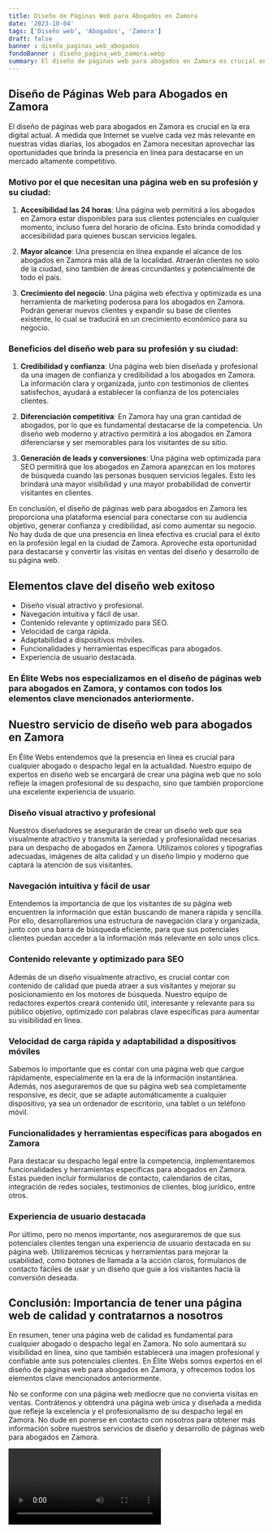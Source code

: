 ```yaml
---
title: Diseño de Páginas Web para Abogados en Zamora
date: '2023-10-04'
tags: ['Diseño web', 'Abogados', 'Zamora']
draft: false
banner : diseño_paginas_web_abogados
fondoBanner : diseño_pagina_web_zamora.webp
summary: El diseño de páginas web para abogados en Zamora es crucial en la era digital actual. A medida que Internet se vuelve cada vez más relevante en nuestras vidas diarias, los abogados en Zamora necesitan aprovechar las oportunidades que brinda la presencia en línea para destacarse en un mercado altamente competitivo.
---
```


## Diseño de Páginas Web para Abogados en Zamora

El diseño de páginas web para abogados en Zamora es crucial en la era digital actual. A medida que Internet se vuelve cada vez más relevante en nuestras vidas diarias, los abogados en Zamora necesitan aprovechar las oportunidades que brinda la presencia en línea para destacarse en un mercado altamente competitivo.

### Motivo por el que necesitan una página web en su profesión y su ciudad:

1. **Accesibilidad las 24 horas**: Una página web permitirá a los abogados en Zamora estar disponibles para sus clientes potenciales en cualquier momento, incluso fuera del horario de oficina. Esto brinda comodidad y accesibilidad para quienes buscan servicios legales.

2. **Mayor alcance**: Una presencia en línea expande el alcance de los abogados en Zamora más allá de la localidad. Atraerán clientes no solo de la ciudad, sino también de áreas circundantes y potencialmente de todo el país.

3. **Crecimiento del negocio**: Una página web efectiva y optimizada es una herramienta de marketing poderosa para los abogados en Zamora. Podrán generar nuevos clientes y expandir su base de clientes existente, lo cual se traducirá en un crecimiento económico para su negocio.

### Beneficios del diseño web para su profesión y su ciudad:

1. **Credibilidad y confianza**: Una página web bien diseñada y profesional da una imagen de confianza y credibilidad a los abogados en Zamora. La información clara y organizada, junto con testimonios de clientes satisfechos, ayudará a establecer la confianza de los potenciales clientes.

2. **Diferenciación competitiva**: En Zamora hay una gran cantidad de abogados, por lo que es fundamental destacarse de la competencia. Un diseño web moderno y atractivo permitirá a los abogados en Zamora diferenciarse y ser memorables para los visitantes de su sitio.

3. **Generación de leads y conversiones**: Una página web optimizada para SEO permitirá que los abogados en Zamora aparezcan en los motores de búsqueda cuando las personas busquen servicios legales. Esto les brindará una mayor visibilidad y una mayor probabilidad de convertir visitantes en clientes.

En conclusión, el diseño de páginas web para abogados en Zamora les proporciona una plataforma esencial para conectarse con su audiencia objetivo, generar confianza y credibilidad, así como aumentar su negocio. No hay duda de que una presencia en línea efectiva es crucial para el éxito en la profesión legal en la ciudad de Zamora. Aproveche esta oportunidad para destacarse y convertir las visitas en ventas del diseño y desarrollo de su página web.

<GifSeo />

<Cta />

## Elementos clave del diseño web exitoso

- Diseño visual atractivo y profesional.
- Navegación intuitiva y fácil de usar.
- Contenido relevante y optimizado para SEO.
- Velocidad de carga rápida.
- Adaptabilidad a dispositivos móviles.
- Funcionalidades y herramientas específicas para abogados.
- Experiencia de usuario destacada.

### En Élite Webs nos especializamos en el diseño de páginas web para abogados en Zamora, y contamos con todos los elementos clave mencionados anteriormente. 

## Nuestro servicio de diseño web para abogados en Zamora

En Élite Webs entendemos que la presencia en línea es crucial para cualquier abogado o despacho legal en la actualidad. Nuestro equipo de expertos en diseño web se encargará de crear una página web que no solo refleje la imagen profesional de su despacho, sino que también proporcione una excelente experiencia de usuario.

### Diseño visual atractivo y profesional

Nuestros diseñadores se asegurarán de crear un diseño web que sea visualmente atractivo y transmita la seriedad y profesionalidad necesarias para un despacho de abogados en Zamora. Utilizamos colores y tipografías adecuadas, imágenes de alta calidad y un diseño limpio y moderno que captará la atención de sus visitantes.

### Navegación intuitiva y fácil de usar

Entendemos la importancia de que los visitantes de su página web encuentren la información que están buscando de manera rápida y sencilla. Por ello, desarrollaremos una estructura de navegación clara y organizada, junto con una barra de búsqueda eficiente, para que sus potenciales clientes puedan acceder a la información más relevante en solo unos clics.

### Contenido relevante y optimizado para SEO

Además de un diseño visualmente atractivo, es crucial contar con contenido de calidad que pueda atraer a sus visitantes y mejorar su posicionamiento en los motores de búsqueda. Nuestro equipo de redactores expertos creará contenido útil, interesante y relevante para su público objetivo, optimizado con palabras clave específicas para aumentar su visibilidad en línea.

### Velocidad de carga rápida y adaptabilidad a dispositivos móviles

Sabemos lo importante que es contar con una página web que cargue rápidamente, especialmente en la era de la información instantánea. Además, nos aseguraremos de que su página web sea completamente responsive, es decir, que se adapte automáticamente a cualquier dispositivo, ya sea un ordenador de escritorio, una tablet o un teléfono móvil.

### Funcionalidades y herramientas específicas para abogados en Zamora

Para destacar su despacho legal entre la competencia, implementaremos funcionalidades y herramientas específicas para abogados en Zamora. Estas pueden incluir formularios de contacto, calendarios de citas, integración de redes sociales, testimonios de clientes, blog jurídico, entre otros.

### Experiencia de usuario destacada

Por último, pero no menos importante, nos aseguraremos de que sus potenciales clientes tengan una experiencia de usuario destacada en su página web. Utilizaremos técnicas y herramientas para mejorar la usabilidad, como botones de llamada a la acción claros, formularios de contacto fáciles de usar y un diseño que guíe a los visitantes hacia la conversión deseada.

## Conclusión: Importancia de tener una página web de calidad y contratarnos a nosotros

En resumen, tener una página web de calidad es fundamental para cualquier abogado o despacho legal en Zamora. No solo aumentará su visibilidad en línea, sino que también establecerá una imagen profesional y confiable ante sus potenciales clientes. En Élite Webs somos expertos en el diseño de páginas web para abogados en Zamora, y ofrecemos todos los elementos clave mencionados anteriormente.

No se conforme con una página web mediocre que no convierta visitas en ventas. Contrátenos y obtendrá una página web única y diseñada a medida que refleje la excelencia y el profesionalismo de su despacho legal en Zamora. No dude en ponerse en contacto con nosotros para obtener más información sobre nuestros servicios de diseño y desarrollo de páginas web para abogados en Zamora.

<Video />

<CtaBot job='Abogados' city='Zamora'/>

<Gmaps query='Zamora+españa+maps' />